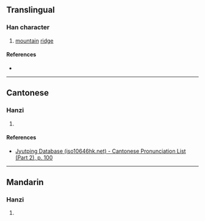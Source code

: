 {{character info/new}}
==Translingual==

===Han character===
{{Han char|rn=46|rad=山|as=10|sn=13|four=|canj=UFCB|ids=⿰山脊}}

# [[mountain]] [[ridge]]

====References====
* {{Han ref|kx=0317.510|dkj=08372|dj=0618.180|hdz=10792.010|uh=5D74|ud=23924}}

----

==Cantonese==

===Hanzi===
{{yue-hanzi|jyut=[[zek3]]|y=jek3}}

# {{defn|lang=yue|sort=山10}}

====References====
* [http://www.iso10646hk.net/jp/document/download.jsp Jyutping Database (iso10646hk.net) - Cantonese Pronunciation List (Part 2), p. 100]

----

==Mandarin==

===Hanzi===
{{cmn-hanzi|pin=[[jǐ]] ([[ji3]]), [[qiáng]] ([[qiang2]])|wg=chi<sup>3</sup>, ch'iang<sup>2</sup>}}

# {{defn|lang=cmn|sort=山10}}